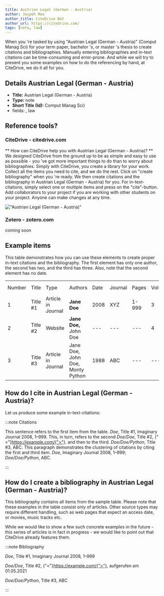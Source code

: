 ```yaml
---
title: Austrian Legal (German - Austria)
author: Jospeh Moe
author_title: CiteDrive Bot
author_url: https://citedrive.com/
tags: [note, law]
---
```


When you 're tasked by using "Austrian Legal (German - Austria)" (Comput Manag Sci) for your term paper, bachelor 's, or master 's thesis to create citations and bibliographies.
Manually entering bibliographies and in-text citations can be time-consuming and error-prone. And while we will try to present you some examples on how to do the referencing by hand, at CiteDrive, we do it all for you.

## Details  Austrian Legal (German - Austria)
* **Title:** Austrian Legal (German - Austria)
* **Type:** note
* **Short Title (Id):** Comput Manag Sci)
* fields: , law

## Reference tools?
### CiteDrive - citedrive.com
** How can CiteDrive help you with Austrian Legal (German - Austria)? **
We designed CiteDrive from the ground up to be as simple and easy to use as possible - you 've got more important things to do than to worry about bibliographies. Simply with CiteDrive, you create a library for your work. Collect all the items you need to cite, and we do the rest. Click on "create bibliography" when you 're ready. We then create citations and the bibliography in Austrian Legal (German - Austria) for you. For in-text-citations, simply select one or multiple items and press on the "cite"-button. Add collaborators to your project if you are working with other students on your project. Anyone can make changes at any time.


!["Austrian Legal (German - Austria)"](images/austrian-legal-german--austria.svg "Choose Austrian Legal (German - Austria) in the CiteDrive App")

### Zotero - zotero.com

coming soon

## Example items

This table demonstrates how you can use these elements to create proper in-text citations and the bibliography. The first element has only one author, the second has two, and the third has three. Also, note that the second element has no date.


<table>
  <tr>
   <td>Number
   </td>
   <td>Title
   </td>
   <td>Type
   </td>
   <td>Authors
   </td>
   <td>Date
   </td>
   <td>Journal
   </td>
   <td>Pages
   </td>
   <td>Volume
   </td>
   <td>Issue
   </td>
   <td>Access Date
   </td>
  </tr>
  <tr>
   <td>1
   </td>
   <td>Title #1
   </td>
   <td>Article in Journal
   </td>
   <td><strong>Jane Doe</strong>
   </td>
   <td>2008
   </td>
   <td>XYZ
   </td>
   <td>1-999
   </td>
   <td>3
   </td>
   <td>2
   </td>
   <td>--
   </td>
  </tr>
  <tr>
   <td>
2
   </td>
   <td>Title #2
   </td>
   <td>Website
   </td>
   <td><strong>Jane Doe, </strong>John Doe
   </td>
   <td>---
   </td>
   <td>---
   </td>
   <td>---
   </td>
   <td>4
   </td>
   <td>---
   </td>
   <td>2020-05-01
   </td>
  </tr>
  <tr>
   <td>3
   </td>
   <td>Title #3
   </td>
   <td>Article in Journal
   </td>
   <td>Jane Doe, John Doe, Monty Python
   </td>
   <td>1988
   </td>
   <td>ABC
   </td>
   <td>---
   </td>
   <td>---
   </td>
   <td>16
   </td>
   <td>---
   </td>
  </tr>
</table>



## How do I cite in  Austrian Legal (German - Austria)?

Let us produce some example in-text-citations:

:::note Citations


This sentence refers to the first item from the table. <i>Doe</i>, Title #1, Imaginary Journal 2008, 1–999. This, in turn, refers to the second <i>Doe/Doe</i>, Title #2, {"<"}https://example.com/{">"}.
and then to the third.  <i>Doe/Doe/Python</i>, Title #3, ABC.
This paragraph demonstrates the clustering of citations by citing the first and third item. <i>Doe</i>, Imaginary Journal 2008, 1–999; <i>Doe/Doe/Python</i>, ABC.

:::

## How do I create a bibliography in Austrian Legal (German - Austria)?

This bibliography contains all items from the sample table. Please note that these examples in the table consist only of articles. Other source types may require different handling, such as web pages that expect an access date, or movies, music tracks etc.

While we would like to show a few such concrete examples in the future - this series of articles is in fact in progress - we would like to point out that CiteDrive already features them.

:::note Bibliography

<i>Doe</i>, Title #1, Imaginary Journal 2008, 1–999

<i>Doe/Doe</i>, Title #2, {"<"}https://example.com/{">"}, aufgerufen am 01.05.2021 

<i>Doe/Doe/Python</i>, Title #3, ABC 



:::


        